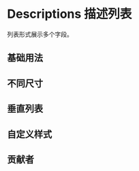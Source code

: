 # Descriptions 描述列表


列表形式展示多个字段。

## 基础用法

<CodeBlock name="DescriptionsBasic">
  <DescriptionsBasic />
</CodeBlock>

## 不同尺寸

<CodeBlock name="DescriptionsSize">
  <DescriptionsSize />
</CodeBlock>

## 垂直列表

<CodeBlock name="DescriptionsDirection">
  <DescriptionsDirection />
</CodeBlock>

## 自定义样式

<CodeBlock name="DescriptionsStyle">
  <DescriptionsStyle />
</CodeBlock>

## 贡献者

<Contributor path="packages/Descriptions/index.zh-CN.mdx" />